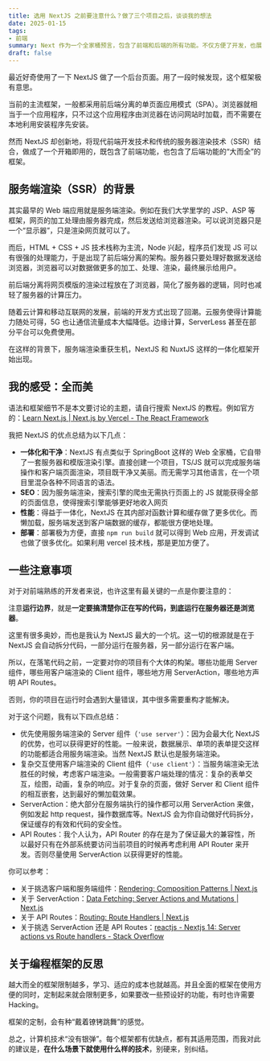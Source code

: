 ```yaml
---
title: 选用 NextJS 之前要注意什么？做了三个项目之后，谈谈我的想法
date: 2025-01-15
tags:
- 前端
summary: Next 作为一个全家桶预言，包含了前端和后端的所有功能。不仅方便了开发，也展现了 JS 的强大万能实力。
draft: false
---
```


最近好奇使用了一下 NextJS 做了一个后台页面。用了一段时候发现，这个框架极有意思。

当前的主流框架，一般都采用前后端分离的单页面应用模式（SPA）。浏览器就相当于一个应用程序，只不过这个应用程序由浏览器在访问网站时加载，而不需要在本地利用安装程序先安装。

然而 NextJS 却创新地，将现代前端开发技术和传统的服务器渲染技术（SSR）结合，做成了一个开箱即用的，既包含了前端功能，也包含了后端功能的“大而全”的框架。

## 服务端渲染（SSR）的背景

其实最早的 Web 端应用就是服务端渲染。例如在我们大学里学的 JSP、ASP 等框架，网页的加工处理由服务器完成，然后发送给浏览器渲染。可以说浏览器只是一个“显示器”，只是渲染网页就可以了。

而后，HTML + CSS + JS 技术栈称为主流，Node 兴起，程序员们发现 JS 可以有很强的处理能力，于是出现了前后端分离的架构。服务器只要处理好数据发送给浏览器，浏览器可以对数据做更多的加工、处理、渲染，最终展示给用户。

前后端分离将网页模版的渲染过程放在了浏览器，简化了服务器的逻辑，同时也减轻了服务器的计算压力。

随着云计算和移动互联网的发展，前端的开发方式出现了回潮。云服务使得计算能力随处可得，5G 也让通信流量成本大幅降低。边缘计算，ServerLess 甚至在部分平台可以免费使用。

在这样的背景下，服务端渲染重获生机，NextJS 和 NuxtJS 这样的一体化框架开始出现。

## 我的感受：全而美

语法和框架细节不是本文要讨论的主题，请自行搜索 NextJS 的教程。例如官方的：[Learn Next.js | Next.js by Vercel - The React Framework](https://nextjs.org/learn)

我把 NextJS 的优点总结为以下几点：
- **一体化和干净**：NextJS 有点类似于 SpringBoot 这样的 Web 全家桶，它自带了一套服务器和模版渲染引擎。直接创建一个项目，TS/JS 就可以完成服务端操作和客户端页面渲染，项目既干净又美丽。而无需学习其他语言，在一个项目里混杂各种不同语言的语法。
- **SEO**：因为服务端渲染，搜索引擎的爬虫无需执行页面上的 JS 就能获得全部的页面信息，使得搜索引擎能够更好地收入网页
- **性能**：得益于一体化，NextJS 在其内部对函数计算和缓存做了更多优化。而懒加载，服务端发送到客户端数据的缓存，都能很方便地处理。
- **部署**：部署极为方便，直接 `npm run build` 就可以得到 Web 应用，开发调试也做了很多优化。如果利用 vercel 技术栈，那是更加方便了。

## 一些注意事项

对于对前端熟练的开发者来说，也许这里有最关键的一点是你要注意的：

注意**运行边界**，就是**一定要搞清楚你正在写的代码，到底运行在服务器还是浏览器**。

这里有很多奥妙，而也是我认为 NextJS 最大的一个坑。这一切的根源就是在于 NextJS 会自动拆分代码，一部分运行在服务器，另一部分运行在客户端。

所以，在落笔代码之前，一定要对你的项目有个大体的构架。哪些功能用 Server 组件，哪些用客户端渲染的 Client 组件，哪些地方用 ServerAction，哪些地方声明 API Routes。

否则，你的项目在运行时会遇到大量错误，其中很多需要重构才能解决。

对于这个问题，我有以下四点总结：

- 优先使用服务端渲染的 Server 组件（`'use server'`）：因为会最大化 NextJS 的优势，也可以获得更好的性能。一般来说，数据展示、单项的表单提交这样的功能都适合用服务端渲染。当然 NextJS 默认也是服务端渲染。
- 复杂交互使用客户端渲染的 Client 组件（`'use client'`）：当服务端渲染无法胜任的时候，考虑客户端渲染。一般需要客户端处理的情况：复杂的表单交互，绘图，动画，复杂的响应。对于复杂的页面，做好 Server 和 Client 组件的相互嵌套，达到最好的懒加载效果。
- ServerAction：绝大部分在服务端执行的操作都可以用 ServerAction 来做，例如发起 http request，操作数据库等。NextJS 会为你自动做好代码拆分，保证缓存的有效和代码的安全性。
- API Routes：我个人认为，API Router 的存在是为了保证最大的兼容性，所以最好只有在外部系统要访问当前项目的时候再考虑利用 API Router 来开发。否则尽量使用 ServerAction 以获得更好的性能。

你可以参考：
- 关于挑选客户端和服务端组件：[Rendering: Composition Patterns | Next.js](https://nextjs.org/docs/app/building-your-application/rendering/composition-patterns)
- 关于 ServerAction：[Data Fetching: Server Actions and Mutations | Next.js](https://nextjs.org/docs/app/building-your-application/data-fetching/server-actions-and-mutations)
- 关于 API Routes：[Routing: Route Handlers | Next.js](https://nextjs.org/docs/app/building-your-application/routing/route-handlers)
- 关于挑选 ServerAction 还是 API Routes：[reactjs - Nextjs 14: Server actions vs Route handlers - Stack Overflow](https://stackoverflow.com/questions/77748391/nextjs-14-server-actions-vs-route-handlers)

## 关于编程框架的反思

越大而全的框架限制越多，学习、适应的成本也就越高。并且全面的框架在使用方便的同时，定制起来就会限制更多，如果要改一些预设好的功能，有时也许需要 Hacking。

框架的定制，会有种“戴着镣铐跳舞”的感觉。

总之，计算机技术“没有银弹”。每个框架都有优缺点，都有其适用范围，而我对此的建议是，**在什么场景下就使用什么样的技术**，别硬来，别纠结。
